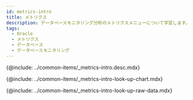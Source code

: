 ```yaml
---
id: metrics-intro
title: メトリクス
description: データベースモニタリング分析のメトリクスメニューについて学習します。
tags:
  - Oracle
  - メトリクス
  - データベース
  - データベースモニタリング
---
```



<!-- 概要 -->

{@include: ../common-items/_metrics-intro.desc.mdx}

<IntroExam category='db_oracle_counter'/>

<ProdImg img='metrics-example-00.png' desc=''/>

<!-- メトリクスチャートを照会する -->

{@include: ../common-items/_metrics-intro-look-up-chart.mdx}  

<LookupchartDesc metric='Active_sessions' category='db_oracle_counter' />

<!-- メトリクスRaw Dataを照会する -->

{@include: ../common-items/_metrics-intro-look-up-raw-data.mdx}
